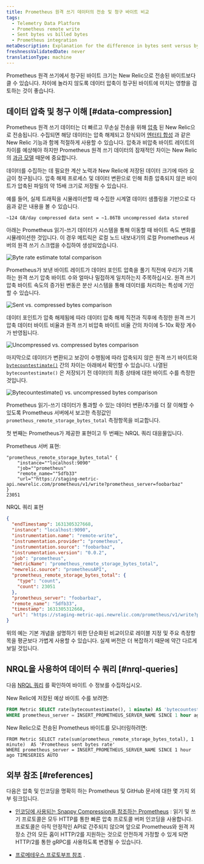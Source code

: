 ```yaml
---
title: Prometheus 원격 쓰기 데이터의 전송 및 청구 바이트 비교
tags:
  - Telemetry Data Platform
  - Prometheus remote write
  - Sent bytes vs billed bytes
  - Prometheus integration
metaDescription: Explanation for the difference in bytes sent versus bytes stored and billed for Prometheus remote write data.
freshnessValidatedDate: never
translationType: machine
---
```


Prometheus 원격 쓰기에서 청구된 바이트 크기는 New Relic으로 전송된 바이트보다 클 수 있습니다. 차이에 놀라지 않도록 데이터 압축이 청구된 바이트에 미치는 영향을 검토하는 것이 좋습니다.

## 데이터 압축 및 청구 이해 [#data-compression]

Prometheus 원격 쓰기 데이터는 더 빠르고 무손실 전송을 위해 [압축](https://prometheus.io/docs/prometheus/latest/storage/#remote-storage-integrations) 된 New Relic으로 전송됩니다. 수집되면 해당 데이터는 압축 해제되고 장식되어 [엔터티 합성](/docs/new-relic-one/use-new-relic-one/core-concepts/what-entity-new-relic/#entity-synthesis) 과 같은 New Relic 기능과 함께 적절하게 사용할 수 있습니다. 압축과 비압축 바이트 레이트의 차이를 예상해야 하지만 Prometheus 원격 쓰기 데이터의 잠재적인 차이는 New Relic의 [과금 모델](/docs/accounts/accounts-billing/new-relic-one-pricing-billing/new-relic-one-pricing-billing/#usage-calculation) 때문에 중요합니다.

데이터를 수집하는 데 필요한 계산 노력과 New Relic에 저장된 데이터 크기에 따라 요금이 청구됩니다. 압축 해제 프로세스 및 데이터 변환으로 인해 최종 압축되지 않은 바이트가 압축된 파일의 약 15배 크기로 저장될 수 있습니다.

예를 들어, 실제 트래픽을 시뮬레이션할 때 수집한 시계열 데이터 샘플링을 기반으로 다음과 같은 내용을 볼 수 있습니다.

```
~124 GB/day compressed data sent = ~1.86TB uncompressed data stored
```

아래는 Prometheus 읽기-쓰기 데이터가 시스템을 통해 이동할 때 바이트 속도 변화를 시뮬레이션한 것입니다. 이 경우 메트릭은 로컬 노드 내보내기의 로컬 Prometheus 서버의 원격 쓰기 스크랩을 수집하여 생성되었습니다.

<img title="Byte rate estimate total comparison" alt="Byte rate estimate total comparison" src="/images/infrastructure_screenshot-crop_byte-rate-estimate.webp" />

Prometheus가 보낸 바이트 레이트가 데이터 포인트 압축을 풀기 직전에 우리가 기록하는 원격 쓰기 압축 바이트 수와 얼마나 밀접하게 일치하는지 주목하십시오. 원격 쓰기 압축 바이트 속도의 증가된 변동은 분산 시스템을 통해 데이터를 처리하는 특성에 기인할 수 있습니다.

<img title="Sent vs. compressed bytes comparison" alt="Sent vs. compressed bytes comparison" src="/images/infrastructure_screenshot-crop_sent-vs-compressed-chart.webp" />

데이터 포인트가 압축 해제됨에 따라 데이터 압축 해제 직전과 직후에 측정한 원격 쓰기 압축 데이터 바이트 비율과 원격 쓰기 비압축 바이트 비율 간의 차이에 5-10x 확장 계수가 반영됩니다.

<img title="Uncompressed vs. compressed bytes comparison" alt="Uncompressed vs. compressed bytes comparison" src="/images/infrastructure_screenshot-crop_uncompressed-vs-compressed-chart.webp" />

마지막으로 데이터가 변환되고 보강이 수행됨에 따라 압축되지 않은 원격 쓰기 바이트와 [`bytecountestimate()`](/docs/accounts/accounts-billing/new-relic-one-pricing-billing/usage-queries-alerts/#byte-count-estimate) 간의 차이는 아래에서 확인할 수 있습니다. 나열된 `bytecountestimate()` 은 저장되기 전 데이터의 최종 상태에 대한 바이트 수를 측정한 것입니다.

<img title="Bytecountestimate() vs. uncompressed bytes comparison" alt="Bytecountestimate() vs. uncompressed bytes comparison" src="/images/infrastructure_screenshot-crop_count-estimate-vs-uncompressed-chart.webp" />

Prometheus 읽기-쓰기 데이터가 통과할 수 있는 데이터 변환/추가를 더 잘 이해할 수 있도록 Prometheus 서버에서 보고한 측정값인 `prometheus_remote_storage_bytes_total` 측정항목을 비교합니다.

첫 번째는 Prometheus가 제공한 표현이고 두 번째는 NRQL 쿼리 대응물입니다.

Prometheus 서버 표현:

```
"prometheus_remote_storage_bytes_total" {
	"instance=""localhost:9090"
	"job=""prometheus"
	"remote_name=""5dfb33"
	"url=""https://staging-metric-api.newrelic.com/prometheus/v1/write?prometheus_server=foobarbaz"
}
23051
```

NRQL 쿼리 표현

```json
{
  "endTimestamp": 1631305327668,
  "instance": "localhost:9090",
  "instrumentation.name": "remote-write",
  "instrumentation.provider": "prometheus",
  "instrumentation.source": "foobarbaz",
  "instrumentation.version": "0.0.2",
  "job": "prometheus",
  "metricName": "prometheus_remote_storage_bytes_total",
  "newrelic.source": "prometheusAPI",
  "prometheus_remote_storage_bytes_total": {
    "type": "count",
    "count": 23051
  },
  "prometheus_server": "foobarbaz",
  "remote_name": "5dfb33",
  "timestamp": 1631305312668,
  "url": "https://staging-metric-api.newrelic.com/prometheus/v1/write?prometheus_server=foobarbaz"
}
```

<Callout variant="tip">
  위의 예는 기본 개념을 설명하기 위한 단순화된 비교이므로 레이블 지정 및 주요 측정항목을 평균보다 가볍게 사용할 수 있습니다. 실제 버전은 더 복잡하기 때문에 약간 다르게 보일 것입니다.
</Callout>

## NRQL을 사용하여 데이터 수 쿼리 [#nrql-queries]

다음 [NRQL 쿼리](/docs/query-your-data/nrql-new-relic-query-language/get-started/introduction-nrql-new-relics-query-language/) 를 확인하여 바이트 수 정보를 수집하십시오.

New Relic에 저장된 예상 바이트 수를 보려면:

```sql
FROM Metric SELECT rate(bytecountestimate(), 1 minute) AS 'bytecountestimate()' 
WHERE prometheus_server = INSERT_PROMETHEUS_SERVER_NAME SINCE 1 hour ago TIMESERIES AUTO
```

New Relic으로 전송된 Prometheus 바이트를 모니터링하려면:

```
FROM Metric SELECT rate(sum(prometheus_remote_storage_bytes_total), 1 minute)  AS 'Prometheus sent bytes rate' 
WHERE prometheus_server = INSERT_PROMETHEUS_SERVER_NAME SINCE 1 hour ago TIMESERIES AUTO
```

## 외부 참조 [#references]

다음은 압축 및 인코딩을 명확히 하는 Prometheus 및 GitHub 문서에 대한 몇 가지 외부 링크입니다.

* [인코딩에 사용되는 Snappy Compression을 참조하는 Prometheus](https://prometheus.io/docs/prometheus/latest/storage/#overview) : 읽기 및 쓰기 프로토콜은 모두 HTTP를 통한 빠른 압축 프로토콜 버퍼 인코딩을 사용합니다. 프로토콜은 아직 안정적인 API로 간주되지 않으며 앞으로 Prometheus와 원격 저장소 간의 모든 홉이 HTTP/2를 지원하는 것으로 안전하게 가정할 수 있게 되면 HTTP/2를 통한 gRPC를 사용하도록 변경될 수 있습니다.

* [프로메테우스 프로토부프 참조](https://github.com/prometheus/prometheus/blob/main/prompb/types.proto#L58-L64) .